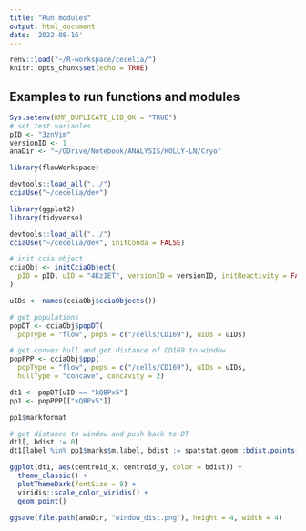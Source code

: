 ```yaml
---
title: "Run modules"
output: html_document
date: '2022-08-16'
---
```


```r
renv::load("~/R-workspace/cecelia/")
knitr::opts_chunk$set(echo = TRUE)
```

## Examples to run functions and modules

```r
Sys.setenv(KMP_DUPLICATE_LIB_OK = "TRUE")
# set test variables
pID <- "3znVim"
versionID <- 1
anaDir <- "~/GDrive/Notebook/ANALYSIS/HOLLY-LN/Cryo"
```

```r
library(flowWorkspace)

devtools::load_all("../")
cciaUse("~/cecelia/dev")

library(ggplot2)
library(tidyverse)
```

```r
devtools::load_all("../")
cciaUse("~/cecelia/dev", initConda = FALSE)

# init ccia object
cciaObj <- initCciaObject(
  pID = pID, uID = "4Kz1ET", versionID = versionID, initReactivity = FALSE # Set
)

uIDs <- names(cciaObj$cciaObjects())

# get populations
popDT <- cciaObj$popDT(
  popType = "flow", pops = c("/cells/CD169"), uIDs = uIDs)

# get convex hull and get distance of CD169 to window
popPPP <- cciaObj$ppp(
  popType = "flow", pops = c("/cells/CD169"), uIDs = uIDs,
  hullType = "concave", concavity = 2)
```

```r
dt1 <- popDT[uID == "kQBPx5"]
pp1 <- popPPP[["kQBPx5"]]

pp1$markformat

# get distance to window and push back to DT
dt1[, bdist := 0]
dt1[label %in% pp1$marks$m.label, bdist := spatstat.geom::bdist.points(pp1)]

ggplot(dt1, aes(centroid_x, centroid_y, color = bdist)) +
  theme_classic() +
  plotThemeDark(fontSize = 8) +
  viridis::scale_color_viridis() +
  geom_point()

ggsave(file.path(anaDir, "window_dist.png"), height = 4, width = 4)
```

